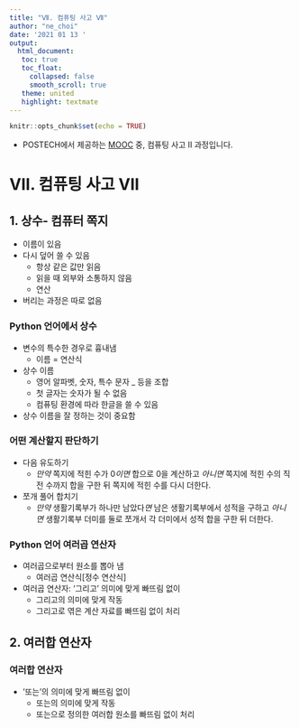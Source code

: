 ```yaml
---
title: "Ⅶ. 컴퓨팅 사고 Ⅶ"
author: "ne_choi"
date: '2021 01 13 '
output:
  html_document:
   toc: true
   toc_float:
     collapsed: false
     smooth_scroll: true
   theme: united
   highlight: textmate
---
```



```r
knitr::opts_chunk$set(echo = TRUE)
```

* POSTECH에서 제공하는 [MOOC](https://pabi.smartlearn.io/) 중, 컴퓨팅 사고 Ⅱ 과정입니다.

# Ⅶ. 컴퓨팅 사고 Ⅶ
## 1. 상수- 컴퓨터 쪽지
- 이름이 있음
- 다시 덮어 쓸 수 있음
  - 항상 같은 값만 읽음
  - 읽을 때 외부와 소통하지 않음
  - 연산
- 버리는 과정은 따로 없음

### Python 언어에서 상수
- 변수의 특수한 경우로 흉내냄
  - 이름 = 연산식
- 상수 이름
  - 영어 알파벳, 숫자, 특수 문자 _ 등을 조합
  - 첫 글자는 숫자가 될 수 없음
  - 컴퓨팅 환경에 따라 한글을 쓸 수 있음
- 상수 이름을 잘 정하는 것이 중요함

### 어떤 계산할지 판단하기
- 다음 유도하기
  - *만약* 쪽지에 적힌 수가 0*이면* 합으로 0을 계산하고 *아니면* 쪽지에 적힌 수의 직전 수까지 합을 구한 뒤 쪽지에 적힌 수를 다시 더한다.
- 쪼개 풀어 합치기
  - *만약* 생활기록부가 하나만 남았다*면* 남은 생활기록부에서 성적을 구하고 *아니면* 생활기록부 더미를 둘로 쪼개서 각 더미에서 성적 합을 구한 뒤 더한다.

### Python 언어 여러곱 연산자
- 여러곱으로부터 원소를 뽑아 냄
  - 여러곱 연산식[정수 연산식]

- 여러곱 연산자: '그리고' 의미에 맞게 빠뜨림 없이
  - 그리고의 의미에 맞게 작동
  - 그리고로 엮은 계산 자료를 빠뜨림 없이 처리


## 2. 여러합 연산자
### 여러합 연산자
- '또는'의 의미에 맞게 빠뜨림 없이
  - 또는의 의미에 맞게 작동
  - 또는으로 정의한 여러합 원소를 빠뜨림 없이 처리

